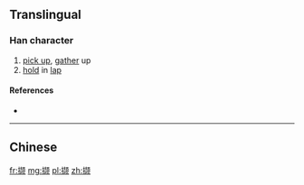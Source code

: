 {{also|擷}}
==Translingual==

===Han character===
{{Han char|rn=64|rad=手|as=12|sn=15|four=|canj=手土口人 (QGRO)|ids=⿰[[扌]][[颉]]}}

# [[pick up]], [[gather]] up
# [[hold]] in [[lap]]

====References====
* {{Han ref|kx=0457.161|hdz=31953.030|uh=64B7|ud=25783}}

----

==Chinese==
{{zh-see|擷}}

[[fr:撷]]
[[mg:撷]]
[[pl:撷]]
[[zh:撷]]
